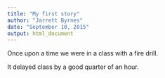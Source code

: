 ```yaml
---
title: "My first story"
author: "Jarrett Byrnes"
date: "September 10, 2015"
output: html_document
---
```


Once upon a time we were in a class with a fire drill.

It delayed class by a good quarter of an hour.